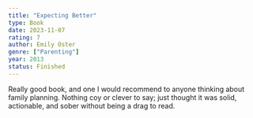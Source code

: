 ```yaml
---
title: "Expecting Better"
type: Book
date: 2023-11-07
rating: 7
author: Emily Oster
genre: ["Parenting"]
year: 2013
status: Finished
---
```


Really good book, and one I would recommend to anyone thinking about family planning. Nothing coy or clever to say; just thought it was solid, actionable, and sober without being a drag to read.
